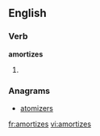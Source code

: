 ==English==

===Verb===
'''amortizes'''

# {{third-person singular of|[[amortize]]}}

===Anagrams===
* [[atomizers]]

[[fr:amortizes]]
[[vi:amortizes]]